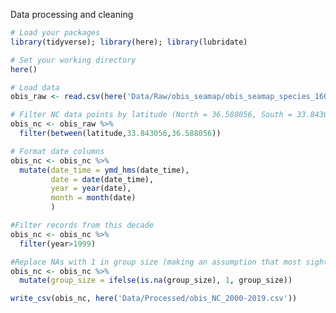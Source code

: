Data processing and cleaning

```r
# Load your packages
library(tidyverse); library(here); library(lubridate)

# Set your working directory
here()
```

```r
# Load data
obis_raw <- read.csv(here('Data/Raw/obis_seamap/obis_seamap_species_160985_points.csv'))
```

```r
# Filter NC data points by latitude (North = 36.588056, South = 33.843056)
obis_nc <- obis_raw %>%
  filter(between(latitude,33.843056,36.588056))

# Format date columns
obis_nc <- obis_nc %>%
  mutate(date_time = ymd_hms(date_time),
         date = date(date_time),
         year = year(date),
         month = month(date)
         )

#Filter records from this decade
obis_nc <- obis_nc %>%
  filter(year>1999)

#Replace NAs with 1 in group size (making an assumption that most sightings without number of individuals noted can be considered singular sightings)
obis_nc <- obis_nc %>% 
  mutate(group_size = ifelse(is.na(group_size), 1, group_size))
```

```r
write_csv(obis_nc, here('Data/Processed/obis_NC_2000-2019.csv'))
```

